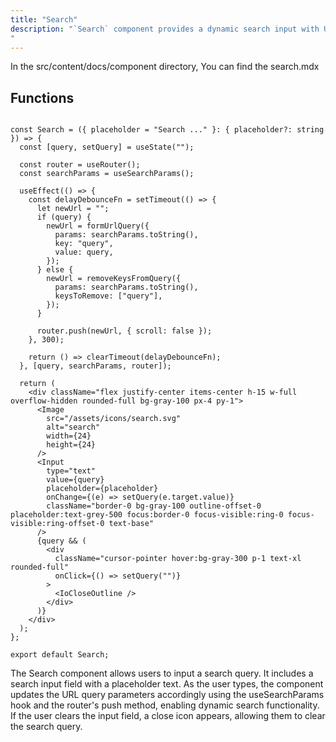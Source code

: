 ```yaml
---
title: "Search"
description: "`Search` component provides a dynamic search input with URL query parameter synchronization. It allows users to enter queries, updates the URL based on input changes, and supports clearing the search query with a close button.
"
---
```


In the <Highlight>src/content/docs/component</Highlight> directory, You can find the <Highlight>search.mdx</Highlight>

## Functions

```tsx:search

const Search = ({ placeholder = "Search ..." }: { placeholder?: string }) => {
  const [query, setQuery] = useState("");

  const router = useRouter();
  const searchParams = useSearchParams();

  useEffect(() => {
    const delayDebounceFn = setTimeout(() => {
      let newUrl = "";
      if (query) {
        newUrl = formUrlQuery({
          params: searchParams.toString(),
          key: "query",
          value: query,
        });
      } else {
        newUrl = removeKeysFromQuery({
          params: searchParams.toString(),
          keysToRemove: ["query"],
        });
      }

      router.push(newUrl, { scroll: false });
    }, 300);

    return () => clearTimeout(delayDebounceFn);
  }, [query, searchParams, router]);

  return (
    <div className="flex justify-center items-center h-15 w-full overflow-hidden rounded-full bg-gray-100 px-4 py-1">
      <Image
        src="/assets/icons/search.svg"
        alt="search"
        width={24}
        height={24}
      />
      <Input
        type="text"
        value={query}
        placeholder={placeholder}
        onChange={(e) => setQuery(e.target.value)}
        className="border-0 bg-gray-100 outline-offset-0 placeholder:text-grey-500 focus:border-0 focus-visible:ring-0 focus-visible:ring-offset-0 text-base"
      />
      {query && (
        <div
          className="cursor-pointer hover:bg-gray-300 p-1 text-xl rounded-full"
          onClick={() => setQuery("")}
        >
          <IoCloseOutline />
        </div>
      )}
    </div>
  );
};

export default Search;

```
The Search component allows users to input a search query. It includes a search input field with a placeholder text. As the user types, the component updates the URL query parameters accordingly using the useSearchParams hook and the router's push method, enabling dynamic search functionality. If the user clears the input field, a close icon appears, allowing them to clear the search query.